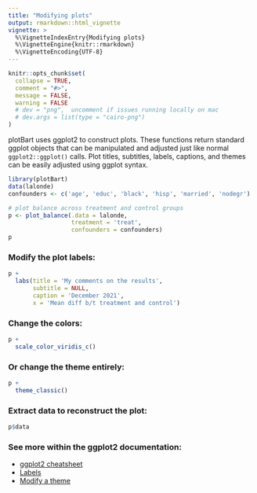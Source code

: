 ```yaml
---
title: "Modifying plots"
output: rmarkdown::html_vignette
vignette: >
  %\VignetteIndexEntry{Modifying plots}
  %\VignetteEngine{knitr::rmarkdown}
  %\VignetteEncoding{UTF-8}
---
```


```r
knitr::opts_chunk$set(
  collapse = TRUE,
  comment = "#>",
  message = FALSE,
  warning = FALSE
  # dev = "png",  uncomment if issues running locally on mac
  # dev.args = list(type = "cairo-png")
)
```

plotBart uses ggplot2 to construct plots. These functions return standard ggplot objects that can be manipulated and adjusted just like normal `ggplot2::ggplot()` calls. Plot titles, subtitles, labels, captions, and themes can be easily adjusted using ggplot syntax.

```r
library(plotBart)
data(lalonde)
confounders <- c('age', 'educ', 'black', 'hisp', 'married', 'nodegr')

# plot balance across treatment and control groups
p <- plot_balance(.data = lalonde,
                  treatment = 'treat',
                  confounders = confounders)
p
```

### Modify the plot labels:

```r
p +
  labs(title = 'My comments on the results',
       subtitle = NULL,
       caption = 'December 2021',
       x = 'Mean diff b/t treatment and control')
```

### Change the colors:

```r
p + 
  scale_color_viridis_c()
```


### Or change the theme entirely:

```r
p + 
  theme_classic()
```

### Extract data to reconstruct the plot:

```r
p$data
```


### See more within the ggplot2 documentation:
- [ggplot2 cheatsheet](https://ggplot2.tidyverse.org/)
- [Labels](https://ggplot2.tidyverse.org/reference/labs.html)
- [Modify a theme](https://ggplot2.tidyverse.org/reference/theme.html)
